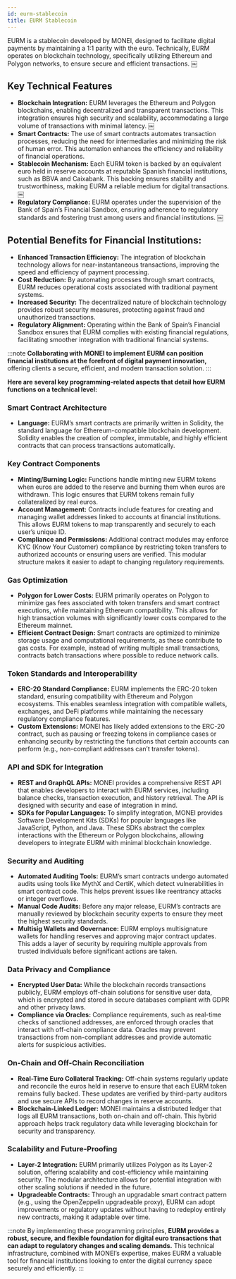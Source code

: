 ```yaml
---
id: eurm-stablecoin
title: EURM Stablecoin
---
```


EURM is a stablecoin developed by MONEI, designed to facilitate digital payments by maintaining a 1:1 parity with the euro. Technically, EURM operates on blockchain technology, specifically utilizing Ethereum and Polygon networks, to ensure secure and efficient transactions. ￼
## Key Technical Features

- **Blockchain Integration:** EURM leverages the Ethereum and Polygon blockchains, enabling decentralized and transparent transactions. This integration ensures high security and scalability, accommodating a large volume of transactions with minimal latency. ￼
- **Smart Contracts:** The use of smart contracts automates transaction processes, reducing the need for intermediaries and minimizing the risk of human error. This automation enhances the efficiency and reliability of financial operations.
- **Stablecoin Mechanism:** Each EURM token is backed by an equivalent euro held in reserve accounts at reputable Spanish financial institutions, such as BBVA and Caixabank. This backing ensures stability and trustworthiness, making EURM a reliable medium for digital transactions. ￼
- **Regulatory Compliance:** EURM operates under the supervision of the Bank of Spain’s Financial Sandbox, ensuring adherence to regulatory standards and fostering trust among users and financial institutions. ￼

## Potential Benefits for Financial Institutions:

- **Enhanced Transaction Efficiency:** The integration of blockchain technology allows for near-instantaneous transactions, improving the speed and efficiency of payment processing.
- **Cost Reduction:** By automating processes through smart contracts, EURM reduces operational costs associated with traditional payment systems.
- **Increased Security:** The decentralized nature of blockchain technology provides robust security measures, protecting against fraud and unauthorized transactions.
- **Regulatory Alignment:** Operating within the Bank of Spain’s Financial Sandbox ensures that EURM complies with existing financial regulations, facilitating smoother integration with traditional financial systems.

:::note
**Collaborating with MONEI to implement EURM can position financial institutions at the forefront of digital payment innovation,** offering clients a secure, efficient, and modern transaction solution.
:::

**Here are several key programming-related aspects that detail how EURM functions on a technical level:**

### Smart Contract Architecture
-	**Language:** EURM’s smart contracts are primarily written in Solidity, the standard language for Ethereum-compatible blockchain development. Solidity enables the creation of complex, immutable, and highly efficient contracts that can process transactions automatically.

### Key Contract Components
-	**Minting/Burning Logic:** Functions handle minting new EURM tokens when euros are added to the reserve and burning them when euros are withdrawn. This logic ensures that EURM tokens remain fully collateralized by real euros.
-	**Account Management:** Contracts include features for creating and managing wallet addresses linked to accounts at financial institutions. This allows EURM tokens to map transparently and securely to each user’s unique ID.
-	**Compliance and Permissions:** Additional contract modules may enforce KYC (Know Your Customer) compliance by restricting token transfers to authorized accounts or ensuring users are verified. This modular structure makes it easier to adapt to changing regulatory requirements.

### Gas Optimization

-	**Polygon for Lower Costs:** EURM primarily operates on Polygon to minimize gas fees associated with token transfers and smart contract executions, while maintaining Ethereum compatibility. This allows for high transaction volumes with significantly lower costs compared to the Ethereum mainnet.
-	**Efficient Contract Design:** Smart contracts are optimized to minimize storage usage and computational requirements, as these contribute to gas costs. For example, instead of writing multiple small transactions, contracts batch transactions where possible to reduce network calls.

### Token Standards and Interoperability

-	**ERC-20 Standard Compliance:** EURM implements the ERC-20 token standard, ensuring compatibility with Ethereum and Polygon ecosystems. This enables seamless integration with compatible wallets, exchanges, and DeFi platforms while maintaining the necessary regulatory compliance features.
-	**Custom Extensions:** MONEI has likely added extensions to the ERC-20 contract, such as pausing or freezing tokens in compliance cases or enhancing security by restricting the functions that certain accounts can perform (e.g., non-compliant addresses can’t transfer tokens).

### API and SDK for Integration

- **REST and GraphQL APIs:** MONEI provides a comprehensive REST API that enables developers to interact with EURM services, including balance checks, transaction execution, and history retrieval. The API is designed with security and ease of integration in mind.
-	**SDKs for Popular Languages:** To simplify integration, MONEI provides Software Development Kits (SDKs) for popular languages like JavaScript, Python, and Java. These SDKs abstract the complex interactions with the Ethereum or Polygon blockchains, allowing developers to integrate EURM with minimal blockchain knowledge.

### Security and Auditing

-	**Automated Auditing Tools:** EURM’s smart contracts undergo automated audits using tools like MythX and CertiK, which detect vulnerabilities in smart contract code. This helps prevent issues like reentrancy attacks or integer overflows.
- **Manual Code Audits:** Before any major release, EURM’s contracts are manually reviewed by blockchain security experts to ensure they meet the highest security standards.
-	**Multisig Wallets and Governance:** EURM employs multisignature wallets for handling reserves and approving major contract updates. This adds a layer of security by requiring multiple approvals from trusted individuals before significant actions are taken.

### Data Privacy and Compliance

-	**Encrypted User Data:** While the blockchain records transactions publicly, EURM employs off-chain solutions for sensitive user data, which is encrypted and stored in secure databases compliant with GDPR and other privacy laws.
-	**Compliance via Oracles:** Compliance requirements, such as real-time checks of sanctioned addresses, are enforced through oracles that interact with off-chain compliance data. Oracles may prevent transactions from non-compliant addresses and provide automatic alerts for suspicious activities.

### On-Chain and Off-Chain Reconciliation

-	**Real-Time Euro Collateral Tracking:** Off-chain systems regularly update and reconcile the euros held in reserve to ensure that each EURM token remains fully backed. These updates are verified by third-party auditors and use secure APIs to record changes in reserve accounts.
-	**Blockchain-Linked Ledger:** MONEI maintains a distributed ledger that logs all EURM transactions, both on-chain and off-chain. This hybrid approach helps track regulatory data while leveraging blockchain for security and transparency.

### Scalability and Future-Proofing

- **Layer-2 Integration:** EURM primarily utilizes Polygon as its Layer-2 solution, offering scalability and cost-efficiency while maintaining security. The modular architecture allows for potential integration with other scaling solutions if needed in the future.
-	**Upgradeable Contracts:** Through an upgradable smart contract pattern (e.g., using the OpenZeppelin upgradeable proxy), EURM can adopt improvements or regulatory updates without having to redeploy entirely new contracts, making it adaptable over time.

:::note
By implementing these programming principles, **EURM provides a robust, secure, and flexible foundation for digital euro transactions that can adapt to regulatory changes and scaling demands.** This technical infrastructure, combined with MONEI’s expertise, makes EURM a valuable tool for financial institutions looking to enter the digital currency space securely and efficiently.
:::